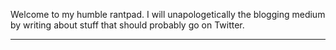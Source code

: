 <AuthorBanner />

Welcome to my humble rantpad. I will unapologetically the blogging medium by writing about stuff that should probably go on Twitter.

---

<FeedSearch />
<Tags />
<FeedItems />
